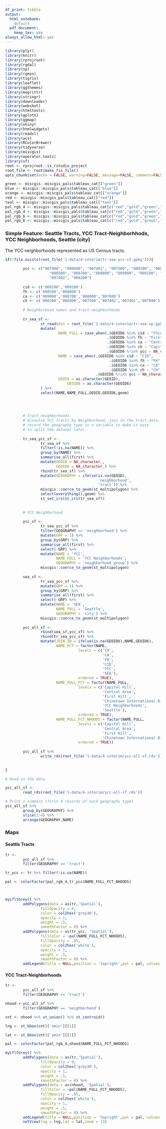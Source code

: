 ```yaml
---
df_print: tibble
output:
  html_notebook:
    default
  pdf_document:
    keep_tex: yes
always_allow_html: yes
---
```


```r
library(plyr)
library(knitr)
library(rprojroot)
library(rgdal)
library(sp)
library(rgeos)
library(tigris)
library(leaflet)
library(ggthemes)
library(magrittr)
library(stringr)
library(downloader)
library(webshot)
library(htmltools)
library(gplots)
library(ggmap)
library(shiny)
library(htmlwidgets)
library(readxl)
library(acs)
library(RColorBrewer)
library(tidyverse)
library(miscgis)
library(operator.tools)
library(sf)
root <- rprojroot::is_rstudio_project
root_file <- root$make_fix_file()
opts_chunk$set(echo = FALSE, warning=FALSE, message=FALSE, comment=FALSE)

```

```r
green <- miscgis::miscgis_pals$tableau_cat[["green"]]
blue <- miscgis::miscgis_pals$tableau_cat[["blue"]]
orange <- miscgis::miscgis_pals$tableau_cat[["orange"]]
red <- miscgis::miscgis_pals$tableau_cat[["red"]]
teal <- miscgis::miscgis_pals$tableau_cat[["teal"]]
pal_rgb_4 <- miscgis::miscgis_pals$tableau_cat[c("red","gold","green","blue")] %>% unlist %>% palette()
pal_rgb_4 <- miscgis::miscgis_pals$tableau_cat[c("red","gold","green","blue")] %>% unlist %>% palette()
pal_rgb_6 <- miscgis::miscgis_pals$tableau_cat[c("red","gold","green","blue","orange","purple")] %>% unlist %>% palette()
pal_rgb_6 <- miscgis::miscgis_pals$tableau_cat[c("red","gold","green","blue","orange","purple")] %>% unlist %>% palette()
```


### Simple Feature: Seattle Tracts, YCC Tract-Neighborhhods, YCC Neighborhoods, Seattle (city)
The YCC neighborhoods represented as US Census tracts.

```r

if(!file.exists(root_file('1-data/4-interim/tr-sea-ycc-sf.gpkg'))){
        
        ycc <- c("007900", "008600", "007401", "007500", "008300", "008400", 
                    "008500", "008700", "008800", "009000", "009100", "007600", 
                    "007402", "009200")
        
        cid <- c('009200','009100')
        fh <- c('008500','008600')
        ca <- c('009000','008700','008800','007900')
        ch <- c('008300','008400','007500','007402','007401','007600')
        
        # Neighborhood names and tract-neighborhoods
        
        tr_sea_sf <- 
                st_read(dsn = root_file('1-data/4-interim/tr-sea-sp.gpkg')) %>% 
                mutate(
                        NAME_FULL = case_when(.$GEOID6 %in% cid ~ "Chinatown International District",
                                              .$GEOID6 %in% fh ~ "First Hill",
                                              .$GEOID6 %in% ca ~ "Central Area",
                                              .$GEOID6 %in% ch ~ "Capitol Hill",
                                              .$GEOID6 %!in% ycc ~ NA_character_),
                        NAME = case_when(.$GEOID6 %in% cid ~ "CID",
                                               .$GEOID6 %in% fh ~ "FH",
                                               .$GEOID6 %in% ca ~ "CA",
                                               .$GEOID6 %in% ch ~ "CH",
                                         .$GEOID6 %!in% ycc ~ NA_character_),
                        GEOID = as.character(GEOID),
                            GEOID6 = as.character(GEOID6)
                ) %>% 
                select(NAME,NAME_FULL,GEOID,GEOID6,geom)
        
        
        
        
        # Tract-neighborhoods:
        # dissolve YCC tracts by Neighborhood, join to the tract data, 
        # record the geography type in a variable to make it easy
        # to split the dataset later.
        
        tr_sea_ycc_sf <-
                tr_sea_sf %>% 
                filter(!is.na(NAME)) %>%
                group_by(NAME) %>%
                summarise_all(first) %>%
                mutate(GEOID = NA_character_,
                       GEOID6 = NA_character_) %>% 
                rbind(tr_sea_sf) %>% 
                mutate(GEOGRAPHY = ifelse(is.na(GEOID),
                                          'neighborhood',
                                          'tract')) %>% 
                miscgis::coerce_to_geom(st_multipolygon) %>% 
                select(everything(),geom) %>% 
                st_set_crs(st_crs(tr_sea_sf))
                
        
        # YCC Neighborhood
        
        ycc_sf <- 
                tr_sea_ycc_sf %>% 
                filter(GEOGRAPHY == 'neighborhood') %>% 
                mutate(GRP = 1) %>% 
                group_by(GRP) %>% 
                summarise_all(first) %>% 
                select(-GRP) %>% 
                mutate(NAME = 'YCC',
                       NAME_FULL = 'YCC Neighborhoods',
                       GEOGRAPHY = 'neighborhood group') %>% 
                miscgis::coerce_to_geom(st_multipolygon)
        
        sea_sf <- 
                tr_sea_ycc_sf %>% 
                mutate(GRP = 1) %>% 
                group_by(GRP) %>% 
                summarise_all(first) %>% 
                select(-GRP) %>% 
                mutate(NAME = 'SEA',
                       NAME_FULL = 'Seattle',
                       GEOGRAPHY = 'city') %>% 
                miscgis::coerce_to_geom(st_multipolygon) 
        
        ycc_all_sf <- 
                rbind(sea_sf,ycc_sf) %>% 
                rbind(tr_sea_ycc_sf) %>% 
                mutate(JOIN_ID = ifelse(is.na(GEOID6),NAME,GEOID6),
                       NAME_FCT = factor(NAME,
                                 levels = c('CH',
                                            'CA',
                                            'FH',
                                            'CID',
                                            'YCC',
                                            'SEA'),
                                 ordered = TRUE),
                       NAME_FULL_FCT = factor(NAME_FULL,
                                 levels = c('Capitol Hill',
                                            'Central Area',
                                            'First Hill',
                                            'Chinatown International District',
                                            'YCC Neighborhoods',
                                            'Seattle'),
                                 ordered = TRUE),
                       NAME_FULL_FCT_NHOODS = factor(NAME_FULL,
                                 levels = c('Capitol Hill',
                                            'Central Area',
                                            'First Hill',
                                            'Chinatown International District'),
                                 ordered = TRUE))
        
        ycc_all_sf %>%    
                write_rds(root_file('1-data/4-interim/ycc-all-sf.rds'))
                
        
}

# Read in the data

ycc_all_sf <- 
        read_rds(root_file('1-data/4-interim/ycc-all-sf.rds'))

```

```r

# Print a summary (first 4 records of each geography type)
ycc_all_sf %>% 
        group_by(GEOGRAPHY) %>% 
        slice(1:4) %>% 
        arrange(GEOGRAPHY,NAME) 
```



### Maps
#### Seattle Tracts
```r

tr <- 
        ycc_all_sf %>% 
        filter(GEOGRAPHY == 'tract')

tr_ycc <- tr %>% filter(!is.na(NAME))

pal <- colorFactor(pal_rgb_4,tr_ycc$NAME_FULL_FCT_NHOODS)



myLfltGrey() %>% 
        addPolygons(data = as(tr,'Spatial'),
                fillOpacity = 0,
                color = col2hex('grey30'),
                opacity = 1,
                weight = .5,
                smoothFactor = 0) %>% 
        addPolygons(data = as(tr_ycc, 'Spatial'),
                fillColor = ~pal(NAME_FULL_FCT_NHOODS), 
                fillOpacity = .85,
                color = col2hex('white'),
                opacity = 1,
                weight = .5,
                smoothFactor = 0) %>% 
        addLegend(title = NULL,position = 'topright',pal = pal, values = tr_ycc$NAME_FULL_FCT_NHOODS,opacity = .85)


```

#### YCC Tract-Neighborhoods
```r

tr <- 
        ycc_all_sf %>% 
        filter(GEOGRAPHY == 'tract')

nhood <-ycc_all_sf %>% 
        filter(GEOGRAPHY == 'neighborhood') 

cnt <- nhood %>% st_union() %>% st_centroid()

lng <- st_bbox(cnt)['xmin'][[1]]

lat <- st_bbox(cnt)['ymin'][[1]]

pal <- colorFactor(pal_rgb_4,nhood$NAME_FULL_FCT_NHOODS) 

myLfltGrey() %>% 
        addPolygons(data = as(tr,'Spatial'),
                fillOpacity = 0,
                color = col2hex('grey30'),
                opacity = 1,
                weight = .5,
                smoothFactor = 0) %>% 
        addPolygons(data = as(nhood, 'Spatial'),
                fillColor = ~pal(NAME_FULL_FCT_NHOODS), 
                fillOpacity = .85,
                color = col2hex('white'),
                opacity = 1,
                weight = .5,
                smoothFactor = 0) %>% 
        addLegend(title = NULL,position = 'topright',pal = pal, values = nhood$NAME_FULL_FCT_NHOODS,opacity = .85) %>% 
        setView(lng = lng,lat = lat,zoom = 13)
       

```

